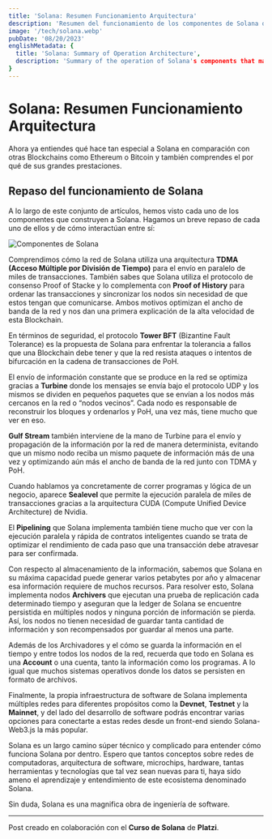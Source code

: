 ```yaml
---
title: 'Solana: Resumen Funcionamiento Arquitectura'
description: 'Resumen del funcionamiento de los componentes de Solana que la hacen tan especial en comparación con otras Blockchains como Ethereum o Bitcoin.'
image: '/tech/solana.webp'
pubDate: '08/20/2023'
englishMetadata: {
  title: 'Solana: Summary of Operation Architecture',
  description: 'Summary of the operation of Solana's components that make it so special compared to other Blockchains such as Ethereum or Bitcoin.'
}
---
```


# Solana: Resumen Funcionamiento Arquitectura

Ahora ya entiendes qué hace tan especial a Solana en comparación con otras Blockchains como Ethereum o Bitcoin y también comprendes el por qué de sus grandes prestaciones.

## Repaso del funcionamiento de Solana

A lo largo de este conjunto de artículos, hemos visto cada uno de los componentes que construyen a Solana. Hagamos un breve repaso de cada uno de ellos y de cómo interactúan entre sí:

![Componentes de Solana](/images/solana-components.jpg)

Comprendimos cómo la red de Solana utiliza una arquitectura **TDMA (Acceso Múltiple por División de Tiempo)** para el envío en paralelo de miles de transacciones. También sabes que Solana utiliza el protocolo de consenso Proof of Stacke y lo complementa con **Proof of History** para ordenar las transacciones y sincronizar los nodos sin necesidad de que estos tengan que comunicarse. Ambos motivos optimizan el ancho de banda de la red y nos dan una primera explicación de la alta velocidad de esta Blockchain.

En términos de seguridad, el protocolo **Tower BFT** (Bizantine Fault Tolerance) es la propuesta de Solana para enfrentar la tolerancia a fallos que una Blockchain debe tener y que la red resista ataques o intentos de bifurcación en la cadena de transacciones de PoH.

El envío de información constante que se produce en la red se optimiza gracias a **Turbine** donde los mensajes se envía bajo el protocolo UDP y los mismos se dividen en pequeños paquetes que se envían a los nodos más cercanos en la red o “nodos vecinos”. Cada nodo es responsable de reconstruir los bloques y ordenarlos y PoH, una vez más, tiene mucho que ver en eso.

**Gulf Stream** también interviene de la mano de Turbine para el envío y propagación de la información por la red de manera determinista, evitando que un mismo nodo reciba un mismo paquete de información más de una vez y optimizando aún más el ancho de banda de la red junto con TDMA y PoH.

Cuando hablamos ya concretamente de correr programas y lógica de un negocio, aparece **Sealevel** que permite la ejecución paralela de miles de transacciones gracias a la arquitectura CUDA (Compute Unified Device Architecture) de Nvidia.

El **Pipelining** que Solana implementa también tiene mucho que ver con la ejecución paralela y rápida de contratos inteligentes cuando se trata de optimizar el rendimiento de cada paso que una transacción debe atravesar para ser confirmada.

Con respecto al almacenamiento de la información, sabemos que Solana en su máxima capacidad puede generar varios petabytes por año y almacenar esa información requiere de muchos recursos. Para resolver esto, Solana implementa nodos **Archivers** que ejecutan una prueba de replicación cada determinado tiempo y aseguran que la ledger de Solana se encuentre persistida en múltiples nodos y ninguna porción de información se pierda. Así, los nodos no tienen necesidad de guardar tanta cantidad de información y son recompensados por guardar al menos una parte.

Además de los Archivadores y el cómo se guarda la información en el tiempo y entre todos los nodos de la red, recuerda que todo en Solana es una **Account** o una cuenta, tanto la información como los programas. A lo igual que muchos sistemas operativos donde los datos se persisten en formato de archivos.

Finalmente, la propia infraestructura de software de Solana implementa múltiples redes para diferentes propósitos como la **Devnet**, **Testnet** y la **Mainnet**, y del lado del desarrollo de software podrás encontrar varias opciones para conectarte a estas redes desde un front-end siendo Solana-Web3.js la más popular.

Solana es un largo camino súper técnico y complicado para entender cómo funciona Solana por dentro. Espero que tantos conceptos sobre redes de computadoras, arquitectura de software, microchips, hardware, tantas herramientas y tecnologías que tal vez sean nuevas para ti, haya sido ameno el aprendizaje y entendimiento de este ecosistema denominado Solana.

Sin duda, Solana es una magnifica obra de ingeniería de software.

---
Post creado en colaboración con el **Curso de Solana** de **Platzi**.
